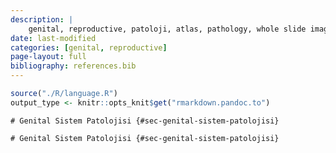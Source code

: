 ```yaml
---
description: |
    genital, reproductive, patoloji, atlas, pathology, whole slide image
date: last-modified
categories: [genital, reproductive]
page-layout: full
bibliography: references.bib
---
```



```r

source("./R/language.R")
output_type <- knitr::opts_knit$get("rmarkdown.pandoc.to")

```


```asis
# Genital Sistem Patolojisi {#sec-genital-sistem-patolojisi}
```


```asis
# Genital Sistem Patolojisi {#sec-genital-sistem-patolojisi}
```

